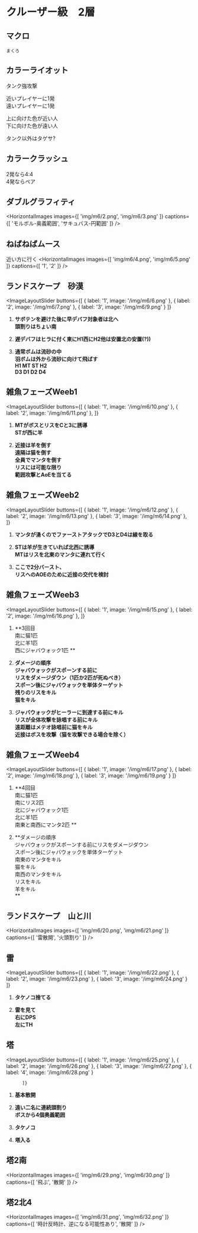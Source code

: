 
# クルーザー級　2層

##  マクロ
```
まくろ
```
## カラーライオット
<ImageLayout src="img/m6/1.png" alt="カラーライオット">

タンク強攻撃

近いプレイヤーに1発  
遠いプレイヤーに1発  

上に向けた色が近い人  
下に向けた色が遠い人  

タンク以外はタゲサ?
</ImageLayout>

## カラークラッシュ
2発なら4:4  
4発ならペア

## ダブルグラフィティ
<HorizontalImages
  images={[
    'img/m6/2.png',
    'img/m6/3.png'
  ]}
  captions={[
    'モルボル-奥義範囲',
    'サキュバス-円範囲'
  ]}
/>

## ねばねばムース
近い方に行く
<HorizontalImages
  images={[
    'img/m6/4.png',
    'img/m6/5.png'
  ]}
  captions={[
    '1',
    '2'
  ]}
/>

## ランドスケープ　砂漠
<ImageLayoutSlider
  buttons={[
    { label: '1', image: '/img/m6/6.png' },
    { label: '2', image: '/img/m6/7.png' },
    { label: '3', image: '/img/m6/9.png' }
  ]}
>
1. **サボテンを避けた後に早デバフ対象者は北へ  
頭割りはちょい南**

2. **遅デバフはヒラに付く東にH1西にH2他は安置北の安置(?))**

3. **通常ボムは流砂の中  
羽ボムは外から流砂に向けて飛ばす  
H1 MT ST H2  
D3 D1 D2 D4**

</ImageLayoutSlider>

## 雑魚フェーズWeeb1
<ImageLayoutSlider
  buttons={[
    { label: '1', image: '/img/m6/10.png' },
    { label: '2', image: '/img/m6/11.png' },
          ]}
>
1. **MTがボスとリスをCと3に誘導  
STが西に羊**

2. **近接は羊を倒す  
遠隔は猫を倒す  
全員でマンタを倒す  
リスには可能な限り  
範囲攻撃とAoEを当てる**

</ImageLayoutSlider>

## 雑魚フェーズWeeb2
<ImageLayoutSlider
  buttons={[
    { label: '1', image: '/img/m6/12.png' },
    { label: '2', image: '/img/m6/13.png' },
    { label: '3', image: '/img/m6/14.png' },
          ]}
>
1. **マンタが湧くのでファーストアタックでD3とD4は線を取る**

2. **STは羊が生きていれば北西に誘導  
MTはリスを北東のマンタに連れて行く**

3. **ここで2分バースト、  
リスへのAOEのために近接の交代を検討**

</ImageLayoutSlider>

## 雑魚フェーズWeeb3
<ImageLayoutSlider
  buttons={[
    { label: '1', image: '/img/m6/15.png' },
    { label: '2', image: '/img/m6/16.png' },
          ]}
>
1. **3回目  
南に猫1匹  
北に羊1匹  
西にジャバウォック1匹
**

2. **ダメージの順序  
ジャバウォックがスポーンする前に  
リスをダメージダウン（1匹か2匹が死ぬべき）  
スポーン後にジャバウォックを単体ターゲット  
残りのリスをキル  
猫をキル**

2. **ジャバウォックがヒーラーに到達する前にキル  
リスが全体攻撃を詠唱する前にキル  
遠距離はメテオ詠唱前に猫をキル  
近接はボスを攻撃（猫を攻撃できる場合を除く）**

</ImageLayoutSlider>

## 雑魚フェーズWeeb4
<ImageLayoutSlider
  buttons={[
    { label: '1', image: '/img/m6/17.png' },
    { label: '2', image: '/img/m6/18.png' },
    { label: '3', image: '/img/m6/19.png' }
          ]}
>
1. **4回目  
南に猫1匹  
南にリス2匹  
北にジャバウォック1匹  
北に羊1匹  
南東と南西にマンタ2匹
**

2. **ダメージの順序  
ジャバウォックがスポーンする前にリスをダメージダウン  
スポーン後にジャバウォックを単体ターゲット  
南東のマンタをキル  
猫をキル  
南西のマンタをキル  
リスをキル  
羊をキル  
**

</ImageLayoutSlider>

## ランドスケープ　山と川
<HorizontalImages
  images={[
    'img/m6/20.png',
    'img/m6/21.png'
  ]}
  captions={[
    '雷散開',
    '火頭割り'
  ]}
/>

## 雷
<ImageLayoutSlider
  buttons={[
    { label: '1', image: '/img/m6/22.png' },
    { label: '2', image: '/img/m6/23.png' },
    { label: '3', image: '/img/m6/24.png' }
          ]}
>
1. **タケノコ捨てる**

2. **雷を見て  
右にDPS  
左にTH**

</ImageLayoutSlider>


## 塔
<ImageLayoutSlider
  buttons={[
    { label: '1', image: '/img/m6/25.png' },
    { label: '2', image: '/img/m6/26.png' },
    { label: '3', image: '/img/m6/27.png' },
    { label: '4', image: '/img/m6/28.png' }

          ]}
>
1. **基本散開**

2. **遠い二名に連続頭割り  
ボスから4個奥義範囲**

3. **タケノコ**

4. **塔入る**
</ImageLayoutSlider>

## 塔2南
<HorizontalImages
  images={[
    'img/m6/29.png',
    'img/m6/30.png'
  ]}
  captions={[
    '飛ぶ',
    '散開'
  ]}
/>

## 塔2北4
<HorizontalImages
  images={[
    'img/m6/31.png',
    'img/m6/32.png'
  ]}
  captions={[
    '時計反時計、逆になる可能性あり',
    '散開'
  ]}
/>

